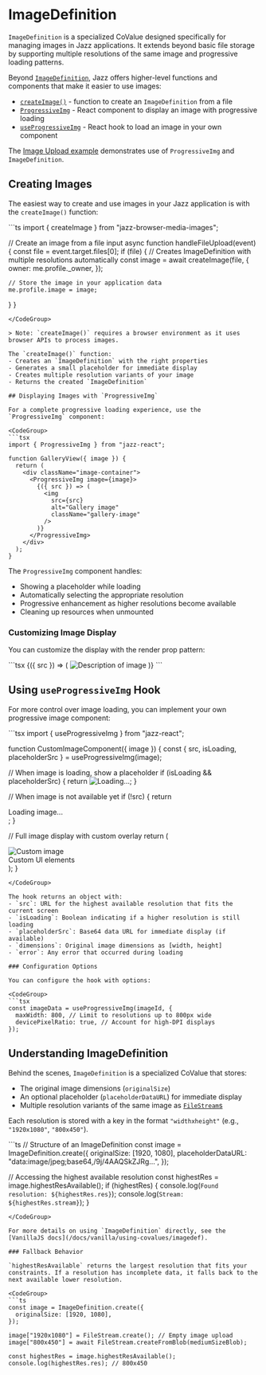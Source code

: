 

# ImageDefinition

`ImageDefinition` is a specialized CoValue designed specifically for managing images in Jazz applications. It extends beyond basic file storage by supporting multiple resolutions of the same image and progressive loading patterns.

Beyond [`ImageDefinition`](#understanding-imagedefinition), Jazz offers higher-level functions and components that make it easier to use images:
- [`createImage()`](#creating-images) - function to create an `ImageDefinition` from a file
- [`ProgressiveImg`](#displaying-images-with-progressiveimg) - React component to display an image with progressive loading
- [`useProgressiveImg`](#using-useprogressiveimg-hook) - React hook to load an image in your own component

The [Image Upload example](https://github.com/gardencmp/jazz/tree/main/examples/image-upload) demonstrates use of `ProgressiveImg` and `ImageDefinition`.

## Creating Images

The easiest way to create and use images in your Jazz application is with the `createImage()` function:

<CodeGroup>
```ts
import { createImage } from "jazz-browser-media-images";

// Create an image from a file input
async function handleFileUpload(event) {
  const file = event.target.files[0];
  if (file) {
    // Creates ImageDefinition with multiple resolutions automatically
    const image = await createImage(file, {
      owner: me.profile._owner,
    });
    
    // Store the image in your application data
    me.profile.image = image;
  }
}
```
</CodeGroup>

> Note: `createImage()` requires a browser environment as it uses browser APIs to process images.

The `createImage()` function:
- Creates an `ImageDefinition` with the right properties
- Generates a small placeholder for immediate display
- Creates multiple resolution variants of your image
- Returns the created `ImageDefinition`

## Displaying Images with `ProgressiveImg`

For a complete progressive loading experience, use the `ProgressiveImg` component:

<CodeGroup>
```tsx
import { ProgressiveImg } from "jazz-react";

function GalleryView({ image }) {
  return (
    <div className="image-container">
      <ProgressiveImg image={image}>
        {({ src }) => (
          <img 
            src={src} 
            alt="Gallery image" 
            className="gallery-image"
          />
        )}
      </ProgressiveImg>
    </div>
  );
}
```
</CodeGroup>

The `ProgressiveImg` component handles:
- Showing a placeholder while loading
- Automatically selecting the appropriate resolution
- Progressive enhancement as higher resolutions become available
- Cleaning up resources when unmounted

### Customizing Image Display

You can customize the display with the render prop pattern:

<CodeGroup>
```tsx
<ProgressiveImg image={image}>
  {({ src }) => (
    <img 
      src={src}
      alt="Description of image" 
      className="my-custom-class"
      style={{ objectFit: "cover" }}
      width={400} 
      height={300}
    />
  )}
</ProgressiveImg>
```
</CodeGroup>

## Using `useProgressiveImg` Hook

For more control over image loading, you can implement your own progressive image component:

<CodeGroup>
```tsx
import { useProgressiveImg } from "jazz-react";

function CustomImageComponent({ image }) {
  const { src, isLoading, placeholderSrc } = useProgressiveImg(image);
  
  // When image is loading, show a placeholder
  if (isLoading && placeholderSrc) {
    return <img src={placeholderSrc} alt="Loading..." className="blur-effect" />;
  }

  // When image is not available yet
  if (!src) {
    return <div className="image-loading-fallback">Loading image...</div>;
  }
  
  // Full image display with custom overlay
  return (
    <div className="custom-image-wrapper">
      <img 
        src={src} 
        alt="Custom image" 
        className="custom-image"
      />
      <div className="image-overlay">
        <span className="image-caption">Custom UI elements</span>
      </div>
    </div>
  );
}
```
</CodeGroup>

The hook returns an object with:
- `src`: URL for the highest available resolution that fits the current screen
- `isLoading`: Boolean indicating if a higher resolution is still loading
- `placeholderSrc`: Base64 data URL for immediate display (if available)
- `dimensions`: Original image dimensions as [width, height]
- `error`: Any error that occurred during loading

### Configuration Options

You can configure the hook with options:

<CodeGroup>
```tsx
const imageData = useProgressiveImg(imageId, {
  maxWidth: 800, // Limit to resolutions up to 800px wide
  devicePixelRatio: true, // Account for high-DPI displays
});
```
</CodeGroup>

## Understanding ImageDefinition

Behind the scenes, `ImageDefinition` is a specialized CoValue that stores:

- The original image dimensions (`originalSize`)
- An optional placeholder (`placeholderDataURL`) for immediate display
- Multiple resolution variants of the same image as [`FileStream`s](../using-covalues/filestreams)

Each resolution is stored with a key in the format `"widthxheight"` (e.g., `"1920x1080"`, `"800x450"`).

<CodeGroup>
```ts
// Structure of an ImageDefinition
const image = ImageDefinition.create({
  originalSize: [1920, 1080],
  placeholderDataURL: "data:image/jpeg;base64,/9j/4AAQSkZJRg...",
});

// Accessing the highest available resolution
const highestRes = image.highestResAvailable();
if (highestRes) {
  console.log(`Found resolution: ${highestRes.res}`);
  console.log(`Stream: ${highestRes.stream}`);
}
```
</CodeGroup>

For more details on using `ImageDefinition` directly, see the [VanillaJS docs](/docs/vanilla/using-covalues/imagedef).

### Fallback Behavior

`highestResAvailable` returns the largest resolution that fits your constraints. If a resolution has incomplete data, it falls back to the next available lower resolution.

<CodeGroup>
```ts
const image = ImageDefinition.create({
  originalSize: [1920, 1080],
});

image["1920x1080"] = FileStream.create(); // Empty image upload
image["800x450"] = await FileStream.createFromBlob(mediumSizeBlob);

const highestRes = image.highestResAvailable();
console.log(highestRes.res); // 800x450
```
</CodeGroup>

